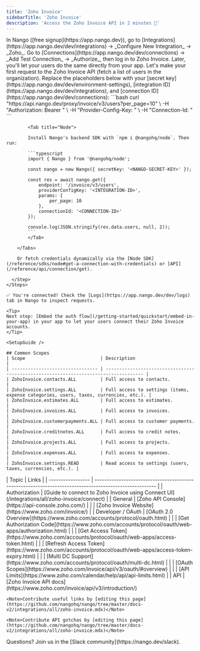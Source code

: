 ```yaml
---
title: 'Zoho Invoice'
sidebarTitle: 'Zoho Invoice'
description: 'Access the Zoho Invoice API in 2 minutes 💨'
---
```




<Tabs>
  <Tab title="🚀 Quickstart">
    <Steps>
      <Step title="Create an integration">
        In Nango ([free signup](https://app.nango.dev)), go to [Integrations](https://app.nango.dev/dev/integrations) -> _Configure New Integration_ -> _Zoho_.
      </Step>
      <Step title="Authorize Zoho Invoice">
        Go to [Connections](https://app.nango.dev/dev/connections) -> _Add Test Connection_ -> _Authorize_, then log in to Zoho Invoice. Later, you'll let your users do the same directly from your app.
      </Step>
      <Step title="Call the Zoho Invoice API">
        Let's make your first request to the Zoho Invoice API (fetch a list of users in the organization). Replace the placeholders below with your [secret key](https://app.nango.dev/dev/environment-settings), [integration ID](https://app.nango.dev/dev/integrations), and [connection ID](https://app.nango.dev/dev/connections):
        <Tabs>
            <Tab title="cURL">
                ```bash
                curl "https://api.nango.dev/proxy/invoice/v3/users?per_page=10" \
                  -H "Authorization: Bearer <NANGO-SECRET-KEY>" \
                  -H "Provider-Config-Key: <INTEGRATION-ID>" \
                  -H "Connection-Id: <CONNECTION-ID>"
                ```
            </Tab>

            <Tab title="Node">

            Install Nango's backend SDK with `npm i @nangohq/node`. Then run:

            ```typescript
            import { Nango } from '@nangohq/node';

            const nango = new Nango({ secretKey: '<NANGO-SECRET-KEY>' });

            const res = await nango.get({
                endpoint: '/invoice/v3/users',
                providerConfigKey: '<INTEGRATION-ID>',
                params: {
                    per_page: 10
                },
                connectionId: '<CONNECTION-ID>'
            });

            console.log(JSON.stringify(res.data.users, null, 2));
            ```
            </Tab>

        </Tabs>

        Or fetch credentials dynamically via the [Node SDK](/reference/sdks/node#get-a-connection-with-credentials) or [API](/reference/api/connection/get).

      </Step>
    </Steps>

    ✅ You're connected! Check the [Logs](https://app.nango.dev/dev/logs) tab in Nango to inspect requests.

    <Tip>
    Next step: [Embed the auth flow](/getting-started/quickstart/embed-in-your-app) in your app to let your users connect their Zoho Invoice accounts.
    </Tip>
  </Tab>
  <Tab title="🧑‍💻 OAuth app setup">
    
    <SetupGuide />
    
    ## Common Scopes
    | Scope                            | Description                                                                          |
    | -------------------------------- | ------------------------------------------------------------------------------------ |
    | ZohoInvoice.contacts.ALL         | Full access to contacts.                                                             |
    | ZohoInvoice.settings.ALL         | Full access to settings (items, expense categories, users, taxes, currencies, etc.). |
    | ZohoInvoice.estimates.ALL        | Full access to estimates.                                                            |
    | ZohoInvoice.invoices.ALL         | Full access to invoices.                                                             |
    | ZohoInvoice.customerpayments.ALL | Full access to customer payments.                                                    |
    | ZohoInvoice.creditnotes.ALL      | Full access to credit notes.                                                         |
    | ZohoInvoice.projects.ALL         | Full access to projects.                                                             |
    | ZohoInvoice.expenses.ALL         | Full access to expenses.                                                             |
    | ZohoInvoice.settings.READ        | Read access to settings (users, taxes, currencies, etc.). |

  </Tab>
  <Tab title="🔗 Useful links">
    | Topic             | Links                                                                                                   |
    | ----------------- | ------------------------------------------------------------------------------------------------------- |
    | Authorization     | [Guide to connect to Zoho Invoice using Connect UI](/integrations/all/zoho-invoice/connect) |
    | General           | [Zoho API Console](https://api-console.zoho.com/)                                                       |
    |                   | [Zoho Invoice Website](https://www.zoho.com/invoice/)                                                     |
    | Developer / OAuth | [OAuth 2.0 Overview](https://www.zoho.com/accounts/protocol/oauth.html)                                 |
    |                   | [Get Authorization Code](https://www.zoho.com/accounts/protocol/oauth/web-apps/authorization.html)      |
    |                   | [Get Access Token](https://www.zoho.com/accounts/protocol/oauth/web-apps/access-token.html)             |
    |                   | [Refresh Access Token](https://www.zoho.com/accounts/protocol/oauth/web-apps/access-token-expiry.html) |
    |                   | [Multi DC Support](https://www.zoho.com/accounts/protocol/oauth/multi-dc.html)                          |
    |                   | [OAuth Scopes](https://www.zoho.com/invoice/api/v3/oauth/#overview)                                 |
    |                   | [API Limits](https://www.zoho.com/calendar/help/api/api-limits.html)                                    |
    | API               | [Zoho Invoice API docs](https://www.zoho.com/invoice/api/v3/introduction/)   

    <Note>Contribute useful links by [editing this page](https://github.com/nangohq/nango/tree/master/docs-v2/integrations/all/zoho-invoice.mdx)</Note>
  </Tab>
  <Tab title="🚨 API gotchas">
  <ApiGotchas />

    <Note>Contribute API gotchas by [editing this page](https://github.com/nangohq/nango/tree/master/docs-v2/integrations/all/zoho-invoice.mdx)</Note>
  </Tab>
</Tabs>
<Info>
    Questions? Join us in the [Slack community](https://nango.dev/slack).
</Info>
